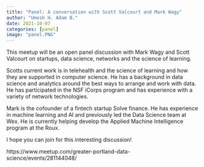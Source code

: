 ---
title: "Panel: A conversation with Scott Valcourt and Mark Wagy"
author: "Umesh H. Adam B."
date: 2021-10-07
categories: [panel]
image: "panel.PNG"
---

This meetup will be an open panel discussion with Mark Wagy and Scott Valcourt on startups, data science, networks and the science of learning.

Scotts current work is in telehealth and the science of learning and how they are supported in computer science. He has a background in data science and analytics around the best ways to arrange and work with data. He has participated in the NSF iCorps program and has experience with a variety of network technologies.

Mark is the cofounder of a fintech startup Solve finance. He has experience in machine learning and AI and previously led the Data Science team at Wex. He is currently helping develop the Applied Machine Intelligence program at the Roux.

I hope you can join for this interesting discussion!

https://www.meetup.com/greater-portland-data-science/events/281144048/
